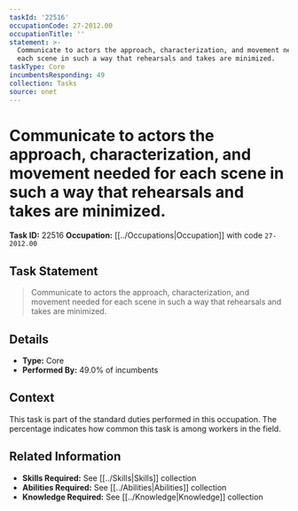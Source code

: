 ```yaml
---
taskId: '22516'
occupationCode: 27-2012.00
occupationTitle: ''
statement: >-
  Communicate to actors the approach, characterization, and movement needed for
  each scene in such a way that rehearsals and takes are minimized.
taskType: Core
incumbentsResponding: 49
collection: Tasks
source: onet
---
```

# Communicate to actors the approach, characterization, and movement needed for each scene in such a way that rehearsals and takes are minimized.

**Task ID:** 22516
**Occupation:** [[../Occupations|Occupation]] with code `27-2012.00`

## Task Statement

> Communicate to actors the approach, characterization, and movement needed for each scene in such a way that rehearsals and takes are minimized.

## Details

- **Type:** Core
- **Performed By:** 49.0% of incumbents

## Context

This task is part of the standard duties performed in this occupation. The percentage indicates how common this task is among workers in the field.

## Related Information

- **Skills Required:** See [[../Skills|Skills]] collection
- **Abilities Required:** See [[../Abilities|Abilities]] collection
- **Knowledge Required:** See [[../Knowledge|Knowledge]] collection
